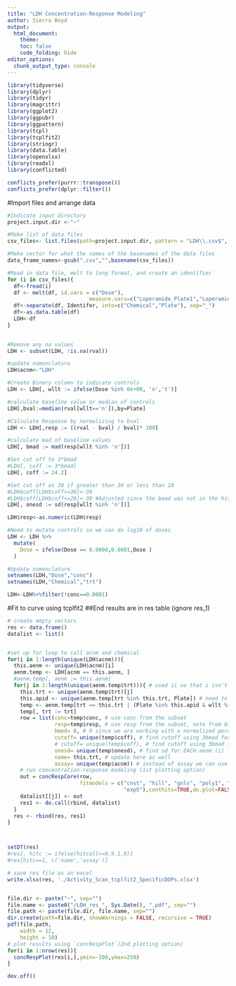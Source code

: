 ---
title: "LDH Concentration-Response Modeling"
author: Sierra Boyd
output:
  html_document:
    theme:
    toc: false
    code_folding: hide
editor_options: 
  chunk_output_type: console
---
```{r load packages}

library(tidyverse)
library(dplyr)
library(tidyr)
library(magrittr)
library(ggplot2)
library(ggpubr)
library(ggpattern)
library(tcpl)
library(tcplfit2)
library(stringr)
library(data.table)
library(openxlsx)
library(readxl)
library(conflicted)

conflicts_prefer(purrr::transpose())
conflicts_prefer(dplyr::filter())

```


#Import files and arrange data
```{r}
#Indicate input directory
project.input.dir <-"~"

#Make list of data files 
csv_files<- list.files(path=project.input.dir, pattern = "LDH\\.csv$", recursive = T, full.names = T) 

#Make vector for what the names of the basenames of the data files
data_frame_names<-gsub(".csv","",basename(csv_files))

#Read in data file, melt to long format, and create an identifier
for (i in csv_files){
  df<-fread(i)
  df <- melt(df, id.vars = c("Dose"),
                          measure.vars=c("Loperamide_Plate1","Loperamide_Plate2","Loperamide_Plate3","Dieldrin_Plate1","Dieldrin_Plate2","Dieldrin_Plate3","Dieldrin_Plate4","Deltamethrin_Plate1","Deltamethrin_Plate2","Deltamethrin_Plate3","Deltamethrin_Plate4","Glyphosate_Plate1","Glyphosate_Plate2","Glyphosate_Plate3","Glyphosate_Plate4"),variable.name="Identifer", value.name="rval")
  df<-separate(df, Identifer, into=c("Chemical","Plate"), sep="_")
  df<-as.data.table(df)
  LDH<-df
}
  
```


```{r}
#Remove any na values
LDH <- subset(LDH, !is.na(rval))

#update nomenclature
LDH$acnm<-"LDH"

#Create Binary column to indicate controls
LDH <- LDH[, wllt := ifelse(Dose %in% 0e+00, 'n','t')]

#calculate baseline value or median of controls
LDH[,bval:=median(rval[wllt=='n']),by=Plate]

#Calculate Response by normalizing to bval
LDH <- LDH[,resp := ((rval - bval) / bval)* 100]

#calculate mad of baseline values
LDH[, bmad := mad(resp[wllt %in% 'n'])]

#Set cut off to 3*bmad
#LDH[, coff := 3*bmad]
LDH[, coff := 24.2]

#Set cut off as 30 if greater than 30 or less than 10
#LDH$coff[LDH$coff>=30]<-30
#LDH$coff[LDH$coff<=20]<-30 #Adjusted since the bmad was not in the historical range- historical for LDH is 24.2 in the rat NFA assay
LDH[, onesd := sd(resp[wllt %in% 'n'])]

LDH$resp<-as.numeric(LDH$resp)

#Need to mutate controls so we can do log10 of doses 
LDH <- LDH %>%
  mutate(
    Dose = ifelse(Dose == 0.0000,0.0001,Dose )
  )

#Update nomenclature
setnames(LDH,"Dose","conc")
setnames(LDH,"Chemical","trt")

LDH<-LDH%>%filter(!conc==0.0001)

```


#Fit to curve using tcplfit2
##End results are in res table (ignore res_1)
```{r}
# create empty vectors
res <- data.frame()
datalist <- list()


#set up for loop to call acnm and chemical 
for(i in 1:length(unique(LDH$acnm))){
  this.aenm <- unique(LDH$acnm)[i]
  aenm.temp <- LDH[acnm == this.aenm, ]
  #aenm.temp[, aenm := this.aenm]
  for(j in 1:length(unique(aenm.temp$trt))){ # used ii so that i isn't being overwritten
    this.trt <- unique(aenm.temp$trt)[j]
    this.apid <- unique(aenm.temp[trt %in% this.trt, Plate]) # need to subset by apid
    temp <- aenm.temp[trt == this.trt | (Plate %in% this.apid & wllt %in% 'n'), ]
    temp[, trt := trt]
    row = list(conc=temp$conc, # use conc from the subset
               resp=temp$resp, # use resp from the subset, note from 03/04/2024: resp is not getting updated by chemical it's all the same for each row
               bmed= 0, # 0 since we are working with a normalized percent scale
               cutoff= unique(temp$coff), # find cutoff using 3bmad for EACH aenm (i)
               # cutoff= unique(temp$coff), # find cutoff using 3bmad for EACH aenm (i)
               onesd= unique(temp$onesd), # find sd for EACH aenm (i)
               name= this.trt, # update here as well
               assay= unique(temp$acnm)) # instead of assay we can use this to identify the endpoint for each curve fit 
    # run concentration-response modeling (1st plotting option)
    out = concRespCore(row,
                       fitmodels = c("cnst", "hill", "gnls", "poly1", "poly2", "pow", "exp2", "exp3", "exp4",
                                     "exp5"),conthits=TRUE,do.plot=FALSE)
    datalist[[j]] <- out
    res1 <- do.call(rbind, datalist)
  }  
  res <- rbind(res, res1)
}



setDT(res)
#res[, hitc := ifelse(hitcall>=0.9,1,0)]
#res[hitc==1, c('name','assay')] 

# save res file as an excel
write.xlsx(res, './Activity_Scan_tcplfit2_SpecificDOPs.xlsx')


file.dir <- paste("~", sep="")
file.name <- paste0("/LDH_res_", Sys.Date(), ".pdf", sep="")
file.path <- paste(file.dir, file.name, sep="")
dir.create(path=file.dir, showWarnings = FALSE, recursive = TRUE)
pdf(file.path, 
    width = 12, 
    height = 10)
# plot results using `concRespPlot`(2nd plotting option)
for(i in 1:nrow(res)){
  concRespPlot(res[i,],ymin=-100,ymax=250) 
}

dev.off()
```



